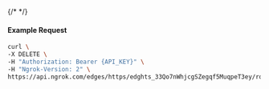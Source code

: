 {/* <!-- Code generated for API Clients. DO NOT EDIT. --> */}

#### Example Request
```bash
curl \
-X DELETE \
-H "Authorization: Bearer {API_KEY}" \
-H "Ngrok-Version: 2" \
https://api.ngrok.com/edges/https/edghts_33Qo7nWhjcgSZegqf5MuqpeT3ey/routes/edghtsrt_33Qo7mul8ALlDtSElHVRO20jI7V/user_agent_filter
```